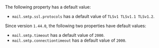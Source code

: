 The following property has a default value:
  * `mail.smtp.ssl.protocols` has a default value of `TLSv1 TLSv1.1 TLSv1.2`.
    
Since version `1.44.0`, the following two properties have default values:
  * `mail.smtp.timeout` has a default value of `2000`.
  * `mail.smtp.connectiontimeout` has a default value of `2000`.
